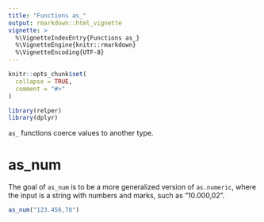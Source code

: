 ```yaml
---
title: "Functions as_"
output: rmarkdown::html_vignette
vignette: >
  %\VignetteIndexEntry{Functions as_}
  %\VignetteEngine{knitr::rmarkdown}
  %\VignetteEncoding{UTF-8}
---
```


```r
knitr::opts_chunk$set(
  collapse = TRUE,
  comment = "#>"
)
```

```r
library(relper)
library(dplyr)
```

`as_` functions coerce values to another type.

# as_num

The goal of `as_num` is to be a more generalized version of `as.numeric`, where the input is a string with numbers and marks, such as "10.000,02".

```r
as_num("123.456,78")
```

